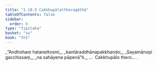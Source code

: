 ```yaml
---
title: "1.10.5 Cakkhupālattheragāthā"
tableOfContents: false
sidebar:
  order: 6
type: "tipitaka"
basket: "su"
book: "th1"
---
```



<DynamicBreadcrumb />

<Division number="95" book="th1">

<Paragraph number="213" type="verses" book="th1">
_“Andhohaṃ hatanettosmi,_  
_kantāraddhānapakkhando;_  
_Sayamānopi gacchissaṃ,_  
_na sahāyena pāpenā”ti._  


</Paragraph>
</Division>

<Paragraph number="214" type="center" book="th1">
…  Cakkhupālo thero… .
</Paragraph>